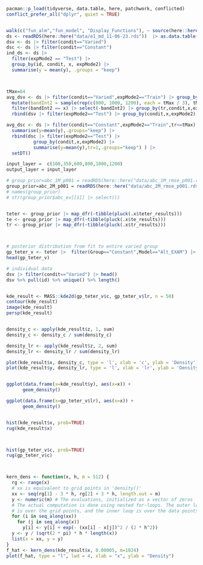 




```r

pacman::p_load(tidyverse, data.table, here, patchwork, conflicted)
conflict_prefer_all("dplyr", quiet = TRUE)


walk(c("fun_alm","fun_model", "Display_Functions"), ~ source(here::here(paste0("Functions/", .x, ".R"))))
ds <- readRDS(here::here("data/e1_md_11-06-23.rds"))  |> as.data.table()
dsv <- ds |> filter(condit=="Varied")  
dsc <- ds |> filter(condit=="Constant") 
ind_ds <- ds |> 
  filter(expMode2 == "Test") |> 
  group_by(id, condit, x, expMode2) |> 
  summarise(y = mean(y), .groups = "keep") 



tMax=84
avg_dsv <- ds |> filter(condit=="Varied",expMode2=="Train") |> group_by(tr) %>%
  mutate(bandInt2 = sample(rep(c(800, 1000, 1200), each = tMax / 3), tMax, replace = FALSE)[tr]) %>%
  filter(bandInt2 == x) |> select(-bandInt2) |> group_by(tr,condit,x,expMode2) |> summarise(y=mean(y),.groups="keep") |>
  rbind(dsv |> filter(expMode2=="Test") |> group_by(condit,x,expMode2) |> summarise(y=mean(y),tr=1,.groups="keep") ) |> setDT()

avg_dsc <- ds |> filter(condit=="Constant",expMode2=="Train",tr<=tMax) |> group_by(tr, condit,x,expMode2) |> 
  summarise(y=mean(y),.groups="keep") |> 
  rbind(dsc |> filter(expMode2=="Test") |> 
          group_by(condit,x,expMode2) |> 
          summarise(y=mean(y),tr=1,.groups="keep") ) |> 
  setDT()

input_layer =  c(100,350,600,800,1000,1200)
output_layer = input_layer

# group_prior=abc_1M_p001 = readRDS(here::here("data/abc_1M_rmse_p001.rds"))
group_prior=abc_2M_p001 = readRDS(here::here("data/abc_2M_rmse_p001.rds"))
# names(group_prior)
# str(group_prior$abc_ev[[1]] |> select())


teter <- group_prior |> map_dfr(~tibble(pluck(.x$teter_results)))
te <- group_prior |> map_dfr(~tibble(pluck(.x$te_results)))
tr <- group_prior |> map_dfr(~tibble(pluck(.x$tr_results)))




```



```r

# posterior distribution from fit to entire varied group
gp_teter_v <- teter |>  filter(Group=="Constant",Model=="Alt_EXAM") |> select(c,lr)
head(gp_teter_v)

# individual data
dsv |> filter(condit=="Varied") |> head()
dsv %>% pull(id) %>% unique() %>% length()


kde_result <- MASS::kde2d(gp_teter_v$c, gp_teter_v$lr, n = 50)
contour(kde_result)
image(kde_result)
persp(kde_result)


density_c <- apply(kde_result$z, 1, sum)
density_c <- density_c / sum(density_c)

density_lr <- apply(kde_result$z, 2, sum)
density_lr <- density_lr / sum(density_lr)

plot(kde_result$x, density_c, type = 'l', xlab = 'c', ylab = 'Density')
plot(kde_result$y, density_lr, type = 'l', xlab = 'lr', ylab = 'Density')


ggplot(data.frame(x=kde_result$y), aes(x=x)) +
      geom_density()

ggplot(data.frame(x=gp_teter_v$lr), aes(x=x)) +
      geom_density()


hist(kde_result$x, prob=TRUE)
rug(kde_result$x)



hist(gp_teter_v$c, prob=TRUE)
rug(gp_teter_v$c)



kern_dens <- function(x, h, m = 512) {
  rg <- range(x)
  # xx is equivalent to grid points in 'density()'
  xx <- seq(rg[1] - 3 * h, rg[2] + 3 * h, length.out = m)
  y <- numeric(m) # The evaluations, initialized as a vector of zeros
  # The actual computation is done using nested for-loops. The outer loop
  # is over the grid points, and the inner loop is over the data points.
  for (i in seq_along(xx))
    for (j in seq_along(x))
      y[i] <- y[i] + exp(- (xx[i] - x[j])^2 / (2 * h^2))  
  y <- y / (sqrt(2 * pi) * h * length(x))
  list(x = xx, y = y)
}
f_hat <- kern_dens(kde_result$x, 0.00005, m=1024)
plot(f_hat, type = "l", lwd = 4, xlab = "x", ylab = "Density")
```

